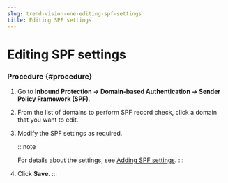 ```yaml
---
slug: trend-vision-one-editing-spf-settings
title: Editing SPF settings
---
```

# Editing SPF settings

### Procedure {#procedure}

1.  Go to **Inbound Protection → Domain-based Authentication → Sender Policy Framework (SPF)**.

2.  From the list of domains to perform SPF record check, click a domain that you want to edit.

3.  Modify the SPF settings as required.

    :::note

    For details about the settings, see [Adding SPF settings](adding-spf-settings.mdx).
    :::

4.  Click **Save**.
:::

